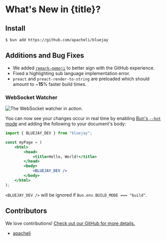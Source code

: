 
# What's New in {title}?

## Install

```
$ bun add https://github.com/apacheli/bluejay
```

## Additions and Bug Fixes

- We added [`remark-gemoji`](https://github.com/remarkjs/remark-gemoji) to better aign with the GitHub experience.
- Fixed a highlighting sub language implementation error.
- `preact` and `preact-render-to-string` are preloaded which should amount to ~**15**% faster build times.

### WebSocket Watcher

<img src="/bluejay/wswatcher.avif" alt="The WebSocket watcher in action." />

You can now see your changes occur in real time by enabling [Bun's `--hot` mode](https://bun.sh/docs/runtime/hot#hot-mode) and adding the following to your document's body:

```jsx
import { BLUEJAY_DEV } from "bluejay";

const myPage = (
    <html>
        <head>
            <title>Hello, World!</title>
        </head>
        <body>
            <BLUEJAY_DEV />
        </body>
    </html>
);
```

`<BLUEJAY_DEV />` will be ignored if `Bun.env.BUILD_MODE === "build"`.

## Contributors

We love contributions! [Check out our GitHub for more details.](https://github.com/apacheli/bluejay)

- [apacheli](https://github.com/apacheli)
